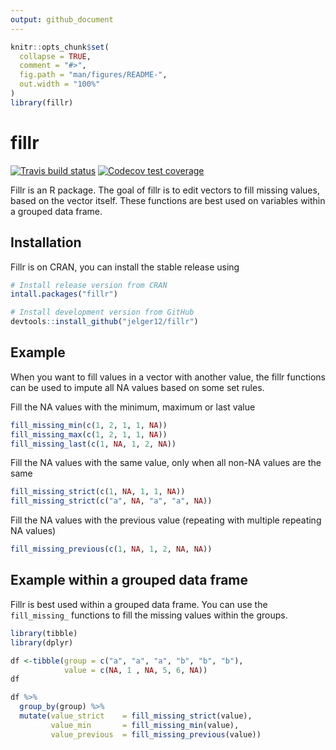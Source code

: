 ```yaml
---
output: github_document
---
```


<!-- README.md is generated from README.Rmd. Please edit that file -->

```r
knitr::opts_chunk$set(
  collapse = TRUE,
  comment = "#>",
  fig.path = "man/figures/README-",
  out.width = "100%"
)
library(fillr)
```
# fillr
<!-- badges: start -->
  [![Travis build status](https://travis-ci.org/jelger12/fillr.svg?branch=master)](https://travis-ci.org/jelger12/fillr)
  [![Codecov test coverage](https://codecov.io/gh/jelger12/fillr/branch/master/graph/badge.svg)](https://codecov.io/gh/jelger12/fillr?branch=master)
  
<!-- badges: end -->
Fillr is an R package. The goal of fillr is to edit vectors to fill missing values, based on the vector itself. These functions are best used on variables within a grouped data frame.

## Installation

Fillr is on CRAN, you can install the stable release using
```r
# Install release version from CRAN
intall.packages("fillr")

# Install development version from GitHub
devtools::install_github("jelger12/fillr")
```

## Example

When you want to fill values in a vector with another value, the fillr functions can be used to impute all NA values based on some set rules.

Fill the NA values with the minimum, maximum or last value
```r
fill_missing_min(c(1, 2, 1, 1, NA))
fill_missing_max(c(1, 2, 1, 1, NA))
fill_missing_last(c(1, NA, 1, 2, NA))
```
Fill the NA values with the same value, only when all non-NA values are the same
```r
fill_missing_strict(c(1, NA, 1, 1, NA))
fill_missing_strict(c("a", NA, "a", "a", NA))
```
Fill the NA values with the previous value (repeating with multiple repeating NA values)
```r
fill_missing_previous(c(1, NA, 1, 2, NA, NA))
```

## Example within a grouped data frame
Fillr is best used within a grouped data frame. You can use the `fill_missing_` functions to fill the missing values within the groups.


```r
library(tibble)
library(dplyr)

df <-tibble(group = c("a", "a", "a", "b", "b", "b"),
            value = c(NA, 1 , NA, 5, 6, NA)) 
df

df %>% 
  group_by(group) %>% 
  mutate(value_strict    = fill_missing_strict(value),
         value_min       = fill_missing_min(value),
         value_previous  = fill_missing_previous(value))

```

